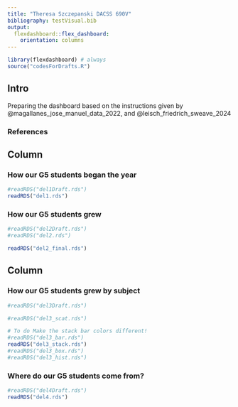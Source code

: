 ```yaml
---
title: "Theresa Szczepanski DACSS 690V"
bibliography: testVisual.bib
output: 
  flexdashboard::flex_dashboard:
    orientation: columns
---
```


```r
library(flexdashboard) # always
source("codesForDrafts.R")
```

## Intro {.sidebar}

Preparing the dashboard based on the instructions given by @magallanes_jose_manuel_data_2022, and @leisch_friedrich_sweave_2024

### References
<div id="refs"></div>

## Column {data-width="450"}

### How our G5 students began the year <!-- a title for plot -->

```r
#readRDS("del1Draft.rds")
readRDS("del1.rds")
```

### How our G5 students grew

```r
#readRDS("del2Draft.rds")
#readRDS("del2.rds")

readRDS("del2_final.rds")
```

## Column {data-width="550"}

### How our G5 students grew by subject

```r
#readRDS("del3Draft.rds")

#readRDS("del3_scat.rds")

# To do Make the stack bar colors different!
#readRDS("del3_bar.rds") 
readRDS("del3_stack.rds")
#readRDS("del3_box.rds") 
#readRDS("del3_hist.rds")
```

### Where do our G5 students come from?

```r
#readRDS("del4Draft.rds")
readRDS("del4.rds")
```
